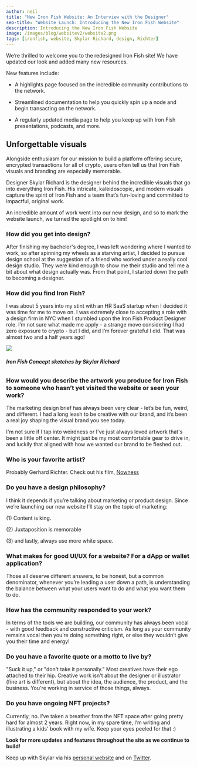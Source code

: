 ```yaml
---
author: neil
title: "New Iron Fish Website: An Interview with the Designer"
seo-title: "Website Launch: Introducing the New Iron Fish Website"
description: Introducing the New Iron Fish Website
image: /images/blog/websitev2/website2.png
tags: [ironfish, website, Skylar Richard, design, Richter]
---
```


We’re thrilled to welcome you to the redesigned Iron Fish site! We have updated our look and added many new resources.

New features include:

-   A highlights page focused on the incredible community contributions to the network.

-   Streamlined documentation to help you quickly spin up a node and begin transacting on the network.

-   A regularly updated media page to help you keep up with Iron Fish presentations, podcasts, and more.

## Unforgettable visuals

Alongside enthusiasm for our mission to build a platform offering secure, encrypted transactions for all of crypto, users often tell us that Iron Fish visuals and branding are especially memorable.

Designer Skylar Richard is the designer behind the incredible visuals that go into everything Iron Fish. His intricate, kaleidoscopic, and modern visuals capture the spirit of Iron Fish and a team that’s fun-loving and committed to impactful, original work.

An incredible amount of work went into our new design, and so to mark the website launch, we turned the spotlight on to him!

### How did you get into design?

After finishing my bachelor's degree, I was left wondering where I wanted to work, so after spinning my wheels as a starving artist, I decided to pursue design school at the suggestion of a friend who worked under a really cool design studio. They were kind enough to show me their studio and tell me a bit about what design actually was. From that point, I started down the path to becoming a designer.

### How did you find Iron Fish?

I was about 5 years into my stint with an HR SaaS startup when I decided it was time for me to move on. I was extremely close to accepting a role with a design firm in NYC when I stumbled upon the Iron Fish Product Designer role. I’m not sure what made me apply - a strange move considering I had zero exposure to crypto - but I did, and I’m forever grateful I did. That was almost two and a half years ago!

![](/images/blog/websitev2/sketches.png)
###### **Iron Fish Concept sketches by Skylar Richard**

### How would you describe the artwork you produce for Iron Fish to someone who hasn’t yet visited the website or seen your work?

The marketing design brief has always been very clear - let’s be fun, weird, and different. I had a long leash to be creative with our brand, and it’s been a real joy shaping the visual brand you see today.

I'm not sure if I tap into weirdness or I've just always loved artwork that's been a little off center. It might just be my most comfortable gear to drive in, and luckily that aligned with how we wanted our brand to be fleshed out.

### Who is your favorite artist?

Probably Gerhard Richter. Check out his film, [Nowness](https://www.nowness.com/series/private-view/gerhard-richter-painting)

### Do you have a design philosophy?

I think it depends if you’re talking about marketing or product design. Since we’re launching our new website I’ll stay on the topic of marketing:

(1) Content is king.

(2) Juxtaposition is memorable

(3) and lastly, always use more white space.

### What makes for good UI/UX for a website? For a dApp or wallet application?

Those all deserve different answers, to be honest, but a common denominator, whenever you’re leading a user down a path, is understanding the balance between what your users want to do and what you want them to do.

### How has the community responded to your work?

In terms of the tools we are building, our community has always been vocal - with good feedback and constructive criticism. As long as your community remains vocal then you’re doing something right, or else they wouldn’t give you their time and energy!

### Do you have a favorite quote or a motto to live by?

"Suck it up," or "don't take it personally." Most creatives have their ego attached to their hip. Creative work isn't about the designer or illustrator (fine art is different), but about the idea, the audience, the product, and the business. You're working in service of those things, always.

### Do you have ongoing NFT projects?

Currently, no. I’ve taken a breather from the NFT space after going pretty hard for almost 2 years. Right now, in my spare time, I’m writing and illustrating a kids' book with my wife. Keep your eyes peeled for that :)

**Look for more updates and features throughout the site as we continue to build!**

Keep up with Skylar via his [personal website](https://www.skylarrichard.com/) and on [Twitter](https://twitter.com/skylarlrichard).
